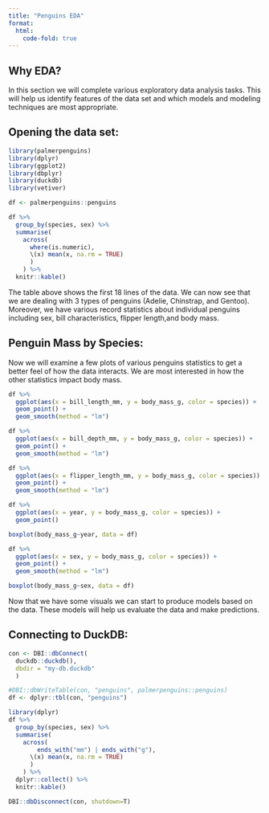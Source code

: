 ```yaml
---
title: "Penguins EDA"
format:
  html:
    code-fold: true
---
```


## Why EDA?
  In this section we will complete various exploratory data analysis tasks. This will help us identify features of the data set and which models and modeling techniques are most appropriate.

## Opening the data set:

```r
library(palmerpenguins)
library(dplyr)
library(ggplot2)
library(dbplyr)
library(duckdb)
library(vetiver)

df <- palmerpenguins::penguins
```

```r
df %>%
  group_by(species, sex) %>%
  summarise(
    across(
      where(is.numeric), 
      \(x) mean(x, na.rm = TRUE)
      )
    ) %>%
  knitr::kable()
```
The table above shows the first 18 lines of the data. We can now see that we are dealing with 3 types of penguins (Adelie, Chinstrap, and Gentoo).
Moreover, we have various record statistics about individual penguins including sex, bill characteristics, flipper length,and body mass. 

## Penguin Mass by Species:

Now we will examine a few plots of various penguins statistics to get a better feel of how the data interacts. We are most interested in how the other statistics impact body mass.

```r
df %>%
  ggplot(aes(x = bill_length_mm, y = body_mass_g, color = species)) +
  geom_point() + 
  geom_smooth(method = "lm")
```

```r
df %>%
  ggplot(aes(x = bill_depth_mm, y = body_mass_g, color = species)) +
  geom_point() + 
  geom_smooth(method = "lm")
```

```r
df %>%
  ggplot(aes(x = flipper_length_mm, y = body_mass_g, color = species)) +
  geom_point() + 
  geom_smooth(method = "lm")
```

```r
df %>%
  ggplot(aes(x = year, y = body_mass_g, color = species)) +
  geom_point()
```

```r
boxplot(body_mass_g~year, data = df)
```

```r
df %>%
  ggplot(aes(x = sex, y = body_mass_g, color = species)) +
  geom_point() + 
  geom_smooth(method = "lm")
```

```r
boxplot(body_mass_g~sex, data = df)
```

Now that we have some visuals we can start to produce models based on the data. These models will help us evaluate the data and make predictions.

## Connecting to DuckDB:

```r
con <- DBI::dbConnect(
  duckdb::duckdb(), 
  dbdir = "my-db.duckdb"
  )
```

```r
#DBI::dbWriteTable(con, "penguins", palmerpenguins::penguins)
df <- dplyr::tbl(con, "penguins") 
```

```r
library(dplyr)
df %>%
  group_by(species, sex) %>%
  summarise(
    across(
        ends_with("mm") | ends_with("g"),
      \(x) mean(x, na.rm = TRUE)
      )
    ) %>%
  dplyr::collect() %>%
  knitr::kable()
```

```r
DBI::dbDisconnect(con, shutdown=T)
```
 